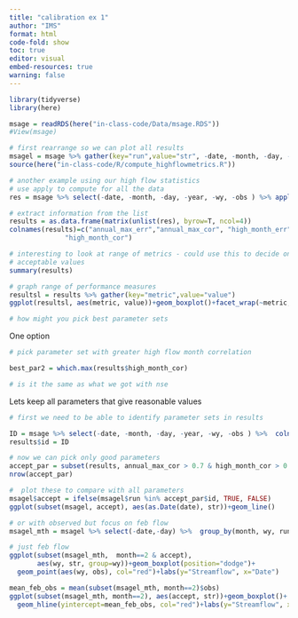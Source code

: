 ```yaml
---
title: "calibration ex 1"
author: "IMS"
format: html
code-fold: show
toc: true
editor: visual
embed-resources: true
warning: false
---
```


```r
library(tidyverse)
library(here)

msage = readRDS(here("in-class-code/Data/msage.RDS"))
#View(msage)

# first rearrange so we can plot all results
msagel = msage %>% gather(key="run",value="str", -date, -month, -day, -year, -wy,-obs)
source(here("in-class-code/R/compute_highflowmetrics.R"))

# another example using our high flow statistics
# use apply to compute for all the data
res = msage %>% select(-date, -month, -day, -year, -wy, -obs ) %>% apply(2,FUN=compute_highflowmetrics, o=msage$obs, month=msage$month, day=msage$day, year=msage$year, wy=msage$wy)

# extract information from the list
results = as.data.frame(matrix(unlist(res), byrow=T, ncol=4))
colnames(results)=c("annual_max_err","annual_max_cor", "high_month_err",
              "high_month_cor")

# interesting to look at range of metrics - could use this to decide on
# acceptable values
summary(results)

# graph range of performance measures
resultsl = results %>% gather(key="metric",value="value")
ggplot(resultsl, aes(metric, value))+geom_boxplot()+facet_wrap(~metric, scales="free")

# how might you pick best parameter sets

```

One option

```r

# pick parameter set with greater high flow month correlation

best_par2 = which.max(results$high_month_cor)

# is it the same as what we got with nse

```

Lets keep all parameters that give reasonable values

```r

# first we need to be able to identify parameter sets in results

ID = msage %>% select(-date, -month, -day, -year, -wy, -obs ) %>%  colnames()
results$id = ID

# now we can pick only good parameters
accept_par = subset(results, annual_max_cor > 0.7 & high_month_cor > 0.7 & abs(annual_max_err < 0.2) & abs(high_month_err) < 5)
nrow(accept_par)

#  plot these to compare with all parameters
msagel$accept = ifelse(msagel$run %in% accept_par$id, TRUE, FALSE)
ggplot(subset(msagel, accept), aes(as.Date(date), str))+geom_line()

# or with observed but focus on feb flow
msagel_mth = msagel %>% select(-date,-day) %>%  group_by(month, wy, run, accept) %>% summarise(str=mean(str, na.rm=T), obs=mean(obs, na.rm=T))

# just feb flow
ggplot(subset(msagel_mth,  month==2 & accept),
       aes(wy, str, group=wy))+geom_boxplot(position="dodge")+
  geom_point(aes(wy, obs), col="red")+labs(y="Streamflow", x="Date")

mean_feb_obs = mean(subset(msagel_mth, month==2)$obs) 
ggplot(subset(msagel_mth, month==2), aes(accept, str))+geom_boxplot()+
  geom_hline(yintercept=mean_feb_obs, col="red")+labs(y="Streamflow", x="Date")
```
